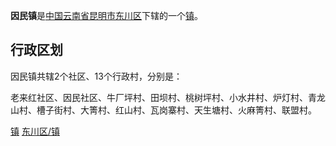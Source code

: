 {{中国乡级行政区
| 行政区全称 = 因民镇
| 景观照片文件名 =
| 景观照片描述 =
| 汉语拼音 =
| 通用拼音 =
| 注音符號 =
| 其它标音类型1 =
| 其它标音1 =
| 其它标音类型2 =
| 其它标音2 =
| 其它语言类型1 =
| 其它语言地名1 =
| 其它语言类型2 =
| 其它语言地名2 =
| 上级行政区 = [[云南省|云南省]][[昆明市|昆明市]][[东川区|东川区]]
| 行政区类别 = [[镇|镇]]
| 行政区划代码 =530113103
| 地理坐标 =
| 总面积 =142.21[[平方千米|平方千米]]
| 户籍人口 =
| 户籍人口年份 =
| 常住人口 =1.91万
| 常住人口年份 =
| 人口密度 =
| 行政区划 =
| 官方网站 =
| 政府驻地 =落雪
| 邮政编码 =
| 毗邻行政区 =
| 位置图文件名 =
| 位置图描述 =
}}
'''因民镇'''是[[中华人民共和国|中国]][[云南省|云南省]][[昆明市|昆明市]][[东川区|东川区]]下辖的一个[[镇|镇]]。

== 行政区划 ==

因民镇共辖2个社区、13个行政村，分别是：

老来红社区、因民社区、牛厂坪村、田坝村、桃树坪村、小水井村、炉灯村、青龙山村、槽子街村、大箐村、红山村、瓦岗寨村、天生塘村、火麻箐村、联盟村。

{{云南行政区划小作品}}
{{东川区行政区划}}
[[Category:东川区行政区划|镇]]
[[Category:昆明市乡镇|东川区/镇]]